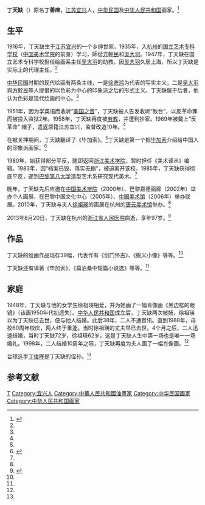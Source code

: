 '''丁天缺'''（{{bd|1916年||2013年|8月20日|catIdx=Ding}}）原名'''丁善庠'''，[[江苏|江苏]][[宜兴|宜兴]]人，[[中华民国|中华民国]]及[[中华人民共和国|中华人民共和国]]画家。<ref name=ifeng>{{Cite web |url=http://fashion.ifeng.com/news/detail_2013_08/22/28906317_0.shtml |title=丁天缺，凤凰网，2013年08月22日 |accessdate=2013年8月22日 |archive-date=2020年11月3日 |archive-url=https://web.archive.org/web/20201103082347/http://fashion.ifeng.com/news/detail_2013_08/22/28906317_0.shtml |dead-url=no }}</ref>

==生平==
1916年，丁天缺生于[[江苏|江苏]][[宜兴|宜兴]]的一个乡绅世家。1935年，入[[杭州|杭州]]的[[国立艺术专科学校|国立艺术专科学校]]（[[中国美术学院|中国美术学院]]的前身）学习，師從[[方幹民|方幹民]]和[[吳大羽|吳大羽]]。1947年，丁天缺在国立艺术专科学校担任绘画系主任[[吴大羽|吴大羽]]的助教，因[[吴大羽|吴大羽]]久居上海，所以丁天缺是实际上的代理主任。<ref name=ifeng/>

[[中华民国|中华民国]]时期的现代绘画有两条主线，一是[[徐悲鸿|徐悲鸿]]为代表的写实主义，二是[[吴大羽|吴大羽]]與[[方幹民|方幹民]]等人提倡的以色彩为中心的印象派之后的形式主义。丁天缺属于后者，他认为色彩是现代绘画的中心。<ref name=ifeng/>

1951年，因为学英语而收听“[[美国之音|美国之音]]”，丁天缺被人告发收听“敌台”，以反革命罪而被投入监狱2年。1958年，丁天缺再度被[[劳教|劳教]]，并遭到抄家。1969年被戴上“反革命” 帽子，遣返原籍江苏宜兴，监督改造10年。<ref name=ifeng/>

在被关押期间，丁天缺翻译了《毕加索》。<ref name=sina/>丁天缺是第一个把[[毕加索|毕加索]]介绍给中国人的印象派画家。<ref name=dtq>{{Cite web |url=http://news.163.com/10/0410/10/63TC1PH9000146BD.html |title=95岁画家丁天缺与爱人失散38年 重逢后迅速结婚，网易，2010-04-10 |access-date=2013-08-22 |archive-url=https://web.archive.org/web/20190218160541/http://news.163.com/10/0410/10/63TC1PH9000146BD.html |archive-date=2019-02-18 |dead-url=yes }}</ref>

1980年，始获得部分平反，随即返回[[浙江美术学院|浙江美术学院]]，暂时担任《美术译丛》编辑。1983年，因“档案已毁、落实无据”，被迫离开该校。1985年，丁天缺获得彻底平反，遂到[[巴黎第八大学|巴黎第八大学]]造型艺术系研究现代美术。<ref name=ifeng/>

晚年，丁天缺先后应邀在[[中国美术学院|中国美术学院]]（2000年）、巴黎嘉德画廊（2002年）举办个人画展，在巴黎中国文化中心（2005年）、[[中国美术馆|中国美术馆]]（2006年）举办联展。2010年，丁天缺与夫人[[徐祖瑛|徐祖瑛]]的画展在杭州的[[唐云美术馆|唐云美术馆]]举办。<ref name=dtq/>

2013年8月20日，丁天缺在杭州的[[浙江省人民医院|浙江省人民医院]]病逝，享年97岁。<ref name=sina>{{Cite web |url=http://collection.sina.com.cn/cjrw/20130821/0749124424.shtml |title=著名油画家丁天缺昨晚去世，新浪网，2013-08-21 |accessdate=2013-08-22 |archive-date=2020-07-29 |archive-url=https://web.archive.org/web/20200729092941/http://collection.sina.com.cn/cjrw/20130821/0749124424.shtml |dead-url=no }}</ref>

==作品==
丁天缺的绘画作品现存39幅，代表作有《剑门怀古》、《婉义小像》等等。<ref name=ifeng/>

丁天缺还有译著《毕加索》、《莫泊桑中短篇小说选》等等。<ref name=ifeng/>

==家庭==
1948年，丁天缺与他的女学生徐祖瑛相爱，并为她画了一幅肖像画《黑边框的眼镜》（该画1950年代初遗失）。[[中华人民共和国|中华人民共和国]]成立后，丁天缺两次被捕，徐祖瑛以为丁天缺已去世，便与他人结婚。此后38年，二人不通音讯。直到1988年，母校60周年校庆，两人终于重逢。当时徐祖瑛的丈夫早已去世。4个月之后，二人迅速结婚，当时丁天缺72岁，徐祖瑛62岁，这是丁天缺人生中第一场也是唯一一场婚礼。1998年，二人结婚10周年之际，丁天缺再度为夫人画了一幅肖像画。<ref name=ifeng/>

台球选手[[丁俊晖|丁俊晖]]是丁天缺的侄孙。<ref name=sina/>

==参考文献==
{{reflist}}

{{DEFAULTSORT:Ding丁}}
[[Category:丁姓|T]]
[[Category:宜兴人|Category:宜兴人]]
[[Category:中華人民共和國油畫家|Category:中華人民共和國油畫家]]
[[Category:中华民国画家|Category:中华民国画家]]
[[Category:中华人民共和国画家|Category:中华人民共和国画家]]